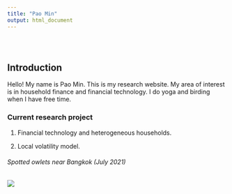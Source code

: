 ```yaml
---
title: "Pao Min"
output: html_document
---
```


<style type="text/css">
.title {
  display: none;
}

#getting-started img {
  margin-right: 10px;
}

</style>

<div class="row" style="padding-top: 30px;">
<div class="col-sm-6">

# **Introduction**

Hello! My name is Pao Min. This is my research website. My area of interest is in household finance and financial technology. I do yoga and birding when I have free time.

### Current research project

1. Financial technology and heterogeneous households. 

2. Local volatility model. 



</div>
<div class="col-sm-6">

###### Spotted owlets near Bangkok (July 2021)


![](owlets.jpeg)
</a>
</div>
